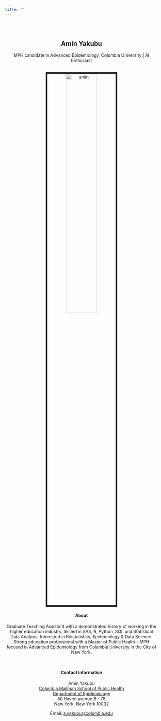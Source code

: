 ```yaml
---
title: ""
---
```

<br>
</br>
<center>

## Amin Yakubu

<link rel="stylesheet" href="styles.css" type="text/css">
<link rel="stylesheet" href="academicons/css/academicons.min.css"/>
 <link rel="shortcut icon" href="favicon.ico" />

MPH candidate in Advanced Epidemiology, Columbia University | AI Enthusiast <br>


<br><img src="images/amin.jpg" alt="amin" style="width:45%; border:5px solid"><br>


#### About

Graduate Teaching Assistant with a demonstrated history of working in the higher education industry. Skilled in SAS, R, Python, SQL and Statistical Data Analysis. Interested in Biostatistics, Epidemiology & Data Science. Strong education professional with a Master of Public Health - MPH focused in Advanced Epidemiology from Columbia University in the City of New York.

<br>

#### Contact Information

Amin Yakubu <br>
[Columbia Mailman School of Public Health](http://www.mailman.columbia.edu/) <br>
[Department of Epidemiology](http://www.mailman.columbia.edu/academic-departments/epidemiology)  
50 Haven avenue B - 78  
New York, New York 10032  

Email: [a.yakubu@columbia.edu](mailto:a.yakubu@columbia.edu)  

</center>